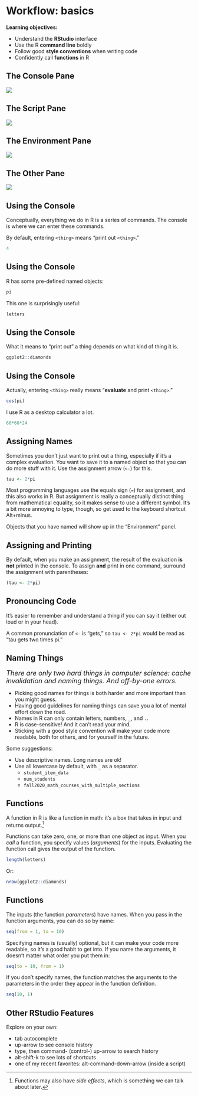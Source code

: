 # Workflow: basics

**Learning objectives:**

- Understand the **RStudio** interface
- Use the R **command line** boldly
- Follow good **style conventions** when writing code
- Confidently call **functions** in R



## The Console Pane 


![](images/console_pane.png)


## The Script Pane


![](images/script_pane.png)

## The Environment Pane


![](images/environment_pane.png)

## The Other Pane


![](images/files_pane.png)

## Using the Console

Conceptually, everything we do in R is a series of commands. The console is where we can enter these commands.

By default, entering `<thing>` means "print out `<thing>`."

```r
4
```

## Using the Console

R has some pre-defined named objects:

```r
pi
```

This one is surprisingly useful:

```r
letters
```

## Using the Console

What it means to "print out" a thing depends on what kind of thing it is.

```r
ggplot2::diamonds
```

## Using the Console

Actually, entering `<thing>` really means "**evaluate** and print `<thing>`."

```r
cos(pi)
```

I use R as a desktop calculator a lot.

```r
60*60*24
```


## Assigning Names

Sometimes you don't just want to print out a thing, especially if it's a complex evaluation. You want to save it to a named object so that you can do more stuff with it. 
Use the assignment arrow (`<-`) for this.

```r
tau <- 2*pi
```

Most programming languages use the equals sign (`=`) for assignment, and this also works in R. But assignment is really a conceptually distinct thing from mathematical equality, so it makes sense to use a different symbol. It's a bit more annoying to type, though, so get used to the keyboard shortcut Alt+minus.

Objects that you have named will show up in the "Environment" panel.

## Assigning and Printing

By default, when you make an assignment, the result of the evaluation **is not** printed in the console. To assign **and** print in one command, surround the assignment with parentheses:

```r
(tau <- 2*pi)
```


## Pronouncing Code

It's easier to remember and understand a thing if you can say it (either out loud or in your head). 

A common pronunciation of `<-` is "gets," so `tau <- 2*pi` would be read as
"tau gets two times pi."



## Naming Things

<font size="4"> *There are only two hard things in computer science: cache invalidation and naming things. And off-by-one errors.* </font>

- Picking good names for things is both harder and more important than you might guess.
- Having good guidelines for naming things can save you a lot of mental effort down the road.
- Names in R can only contain letters, numbers, `_`, and `.`.
- R is case-sensitive! And it can't read your mind.
- Sticking with a good style convention will make your code more readable, both for others, and for yourself in the future.
 
 Some suggestions:
 
- Use descriptive names. Long names are ok!
- Use all lowercase by default, with `_` as a separator.
  - `student_item_data`
  - `num_students`
  - `fall2020_math_courses_with_multiple_sections`



## Functions

A function in R is like a function in math: it's a box that takes in input and returns output.^[Functions may also have *side effects*, which is something we can talk about later.]

Functions can take zero, one, or more than one object as input. When you *call* a function, you specify values (*arguments*) for the inputs. Evaluating the function call gives the output of the function.

```r
length(letters)
```

Or:

```r
nrow(ggplot2::diamonds)
```

## Functions {.unlisted .unnumbered}

The inputs (the function *parameters*) have names. When you pass in the function arguments, you can do so by name:

```r
seq(from = 1, to = 10)
```

Specifying names is (usually) optional, but it can make your code more readable, so it's a good habit to get into. If you name the arguments, it doesn't matter what order you put them in:

```r
seq(to = 10, from = 1)
```

If you don't specify names, the function matches the arguments to the parameters in the order they appear in the function definition.

```r
seq(10, 1)
```

## Other RStudio Features {.unlisted .unnumbered}

Explore on your own:

- tab autocomplete
- up-arrow to see console history
- type, then command- (control-) up-arrow to search history
- alt-shift-k to see lots of shortcuts
- one of my recent favorites: alt-command-down-arrow (inside a script)
